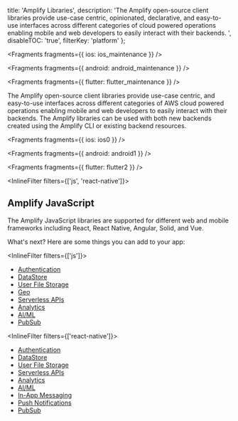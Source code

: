   title: 'Amplify Libraries',
  description:
    'The Amplify open-source client libraries provide use-case centric, opinionated, declarative, and easy-to-use interfaces across different categories of cloud powered operations enabling mobile and web developers to easily interact with their backends. ',
  disableTOC: 'true',
  filterKey: 'platform'
};


<Fragments fragments={{ ios: ios_maintenance }} />


<Fragments fragments={{ android: android_maintenance }} />


<Fragments fragments={{ flutter: flutter_maintenance }} />

The Amplify open-source client libraries provide use-case centric, and easy-to-use interfaces across different categories of AWS cloud powered operations enabling mobile and web developers to easily interact with their backends. The Amplify libraries can be used with both new backends created using the Amplify CLI or existing backend resources.


<Fragments fragments={{ ios: ios0 }} />


<Fragments fragments={{ android: android1 }} />


<Fragments fragments={{ flutter: flutter2 }} />

<InlineFilter filters={['js', 'react-native']}>

## Amplify JavaScript

The Amplify JavaScript libraries are supported for different web and mobile frameworks including React, React Native, Angular, Solid, and Vue.

What's next? Here are some things you can add to your app:

<InlineFilter filters={['js']}>

- [Authentication](/lib/auth/getting-started)
- [DataStore](/lib/datastore/getting-started)
- [User File Storage](/lib/storage/getting-started)
- [Geo](/lib/geo/getting-started)
- [Serverless APIs](/lib/graphqlapi/getting-started)
- [Analytics](/lib/analytics/getting-started)
- [AI/ML](/lib/predictions/getting-started)
- [PubSub](/lib/pubsub/getting-started)

</InlineFilter>

<InlineFilter filters={['react-native']}>

- [Authentication](/lib/auth/getting-started)
- [DataStore](/lib/datastore/getting-started)
- [User File Storage](/lib/storage/getting-started)
- [Serverless APIs](/lib/graphqlapi/getting-started)
- [Analytics](/lib/analytics/getting-started)
- [AI/ML](/lib/predictions/getting-started)
- [In-App Messaging](/lib/in-app-messaging/getting-started)
- [Push Notifications](/lib/push-notifications/getting-started)
- [PubSub](/lib/pubsub/getting-started)

</InlineFilter>

</InlineFilter>
